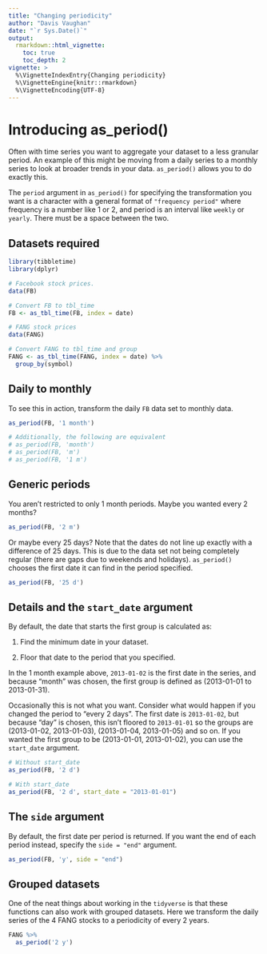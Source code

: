 ```yaml
---
title: "Changing periodicity"
author: "Davis Vaughan"
date: "`r Sys.Date()`"
output: 
  rmarkdown::html_vignette:
    toc: true
    toc_depth: 2
vignette: >
  %\VignetteIndexEntry{Changing periodicity}
  %\VignetteEngine{knitr::rmarkdown}
  %\VignetteEncoding{UTF-8}
---
```


# Introducing as_period()

Often with time series you want to aggregate your dataset to a less 
granular period. An example of this might be moving from a daily series to 
a monthly series to look at broader trends in your data. `as_period()` allows
you to do exactly this. 

The `period` argument in `as_period()` for specifying the transformation you
want is a character with a general format of `"frequency period"` where frequency 
is a number like 1 or 2, and period is an interval like `weekly` or `yearly`. 
There must be a space between the two.

## Datasets required

```r
library(tibbletime)
library(dplyr)

# Facebook stock prices.
data(FB)

# Convert FB to tbl_time
FB <- as_tbl_time(FB, index = date)

# FANG stock prices
data(FANG)

# Convert FANG to tbl_time and group
FANG <- as_tbl_time(FANG, index = date) %>%
  group_by(symbol)

```

## Daily to monthly

To see this in action, transform the daily `FB` data set to monthly data.

```r
as_period(FB, '1 month')

# Additionally, the following are equivalent
# as_period(FB, 'month')
# as_period(FB, 'm')
# as_period(FB, '1 m')
```

## Generic periods

You aren't restricted to only 1 month periods. Maybe you wanted every 2 months?

```r
as_period(FB, '2 m')
```

Or maybe every 25 days? Note that the dates do not line up exactly with a 
difference of 25 days. This is due to the data set not being completely regular
(there are gaps due to weekends and holidays). 
`as_period()` chooses the first date it can find in the period specified.

```r
as_period(FB, '25 d')
```


## Details and the `start_date` argument

By default, the date that starts the first group is calculated as:

1) Find the minimum date in your dataset.

2) Floor that date to the period that you specified. 

In the 1 month example above, `2013-01-02` is the first date in the series, 
and because "month" was chosen, the first group is defined as 
(2013-01-01 to 2013-01-31).

Occasionally this is not what you want. Consider what would happen if you 
changed the period to "every 2 days". The first date is `2013-01-02`, but 
because "day" is chosen, this isn't floored to `2013-01-01` so the groups are
(2013-01-02, 2013-01-03), (2013-01-04, 2013-01-05) and so on. 
If you wanted the first group to be (2013-01-01, 2013-01-02), you can use
the `start_date` argument.

```r
# Without start_date
as_period(FB, '2 d')
```

```r
# With start_date
as_period(FB, '2 d', start_date = "2013-01-01")
```


## The `side` argument

By default, the first date per period is returned. If you want the end of each
period instead, specify the `side = "end"` argument.

```r
as_period(FB, 'y', side = "end")
```

## Grouped datasets

One of the neat things about working in the `tidyverse` is that these functions
can also work with grouped datasets. Here we transform the daily series of the 
4 FANG stocks to a periodicity of every 2 years.

```r
FANG %>%
  as_period('2 y')
```
